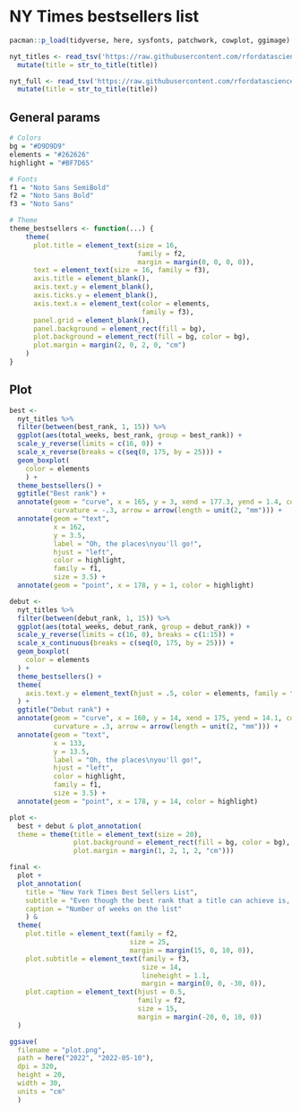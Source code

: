 # NY Times bestsellers list

```r
pacman::p_load(tidyverse, here, sysfonts, patchwork, cowplot, ggimage)
```

```r
nyt_titles <- read_tsv('https://raw.githubusercontent.com/rfordatascience/tidytuesday/master/data/2022/2022-05-10/nyt_titles.tsv') %>% 
  mutate(title = str_to_title(title))

nyt_full <- read_tsv('https://raw.githubusercontent.com/rfordatascience/tidytuesday/master/data/2022/2022-05-10/nyt_full.tsv') %>% 
  mutate(title = str_to_title(title))
```

## General params

```r
# Colors
bg = "#D9D9D9"
elements = "#262626"
highlight = "#BF7D65"

# Fonts
f1 = "Noto Sans SemiBold"
f2 = "Noto Sans Bold"
f3 = "Noto Sans"

# Theme
theme_bestsellers <- function(...) {
    theme(
      plot.title = element_text(size = 16, 
                                family = f2, 
                                margin = margin(0, 0, 0, 0)),
      text = element_text(size = 16, family = f3),
      axis.title = element_blank(),
      axis.text.y = element_blank(),
      axis.ticks.y = element_blank(),
      axis.text.x = element_text(color = elements, 
                                 family = f3),
      panel.grid = element_blank(),
      panel.background = element_rect(fill = bg),
      plot.background = element_rect(fill = bg, color = bg),
      plot.margin = margin(2, 0, 2, 0, "cm")
    )
}
```

## Plot

```r
best <- 
  nyt_titles %>% 
  filter(between(best_rank, 1, 15)) %>% 
  ggplot(aes(total_weeks, best_rank, group = best_rank)) +
  scale_y_reverse(limits = c(16, 0)) +
  scale_x_reverse(breaks = c(seq(0, 175, by = 25))) +
  geom_boxplot(
    color = elements
    ) +
  theme_bestsellers() +
  ggtitle("Best rank") +
  annotate(geom = "curve", x = 165, y = 3, xend = 177.3, yend = 1.4, color = highlight,
           curvature = -.3, arrow = arrow(length = unit(2, "mm"))) +
  annotate(geom = "text", 
           x = 162, 
           y = 3.5, 
           label = "Oh, the places\nyou'll go!", 
           hjust = "left",
           color = highlight,
           family = f1,
           size = 3.5) +
  annotate(geom = "point", x = 178, y = 1, color = highlight)

debut <- 
  nyt_titles %>% 
  filter(between(debut_rank, 1, 15)) %>% 
  ggplot(aes(total_weeks, debut_rank, group = debut_rank)) +
  scale_y_reverse(limits = c(16, 0), breaks = c(1:15)) +
  scale_x_continuous(breaks = c(seq(0, 175, by = 25))) +
  geom_boxplot(
    color = elements
  ) +
  theme_bestsellers() + 
  theme(
    axis.text.y = element_text(hjust = .5, color = elements, family = f3)
  ) +
  ggtitle("Debut rank") +
  annotate(geom = "curve", x = 160, y = 14, xend = 175, yend = 14.1, color = highlight,
           curvature = .3, arrow = arrow(length = unit(2, "mm"))) +
  annotate(geom = "text", 
           x = 133, 
           y = 13.5, 
           label = "Oh, the places\nyou'll go!", 
           hjust = "left",
           color = highlight,
           family = f1,
           size = 3.5) +
  annotate(geom = "point", x = 178, y = 14, color = highlight)

plot <- 
  best + debut & plot_annotation(
  theme = theme(title = element_text(size = 20),
                plot.background = element_rect(fill = bg, color = bg),
                plot.margin = margin(1, 2, 1, 2, "cm"))) 

final <- 
  plot +
  plot_annotation(
    title = "New York Times Best Sellers List",
    subtitle = "Even though the best rank that a title can achieve is, on average, directly related to\nthe number of weeks on the New York Times Best Sellers List, the rank with which the\nbook made it to the list has no relation with the amount of time is gonna stay there.",
    caption = "Number of weeks on the list"
    ) &
  theme(
    plot.title = element_text(family = f2, 
                              size = 25, 
                              margin = margin(15, 0, 10, 0)),
    plot.subtitle = element_text(family = f3, 
                                 size = 14, 
                                 lineheight = 1.1,
                                 margin = margin(0, 0, -30, 0)),
    plot.caption = element_text(hjust = 0.5, 
                                family = f2, 
                                size = 15, 
                                margin = margin(-20, 0, 10, 0))
  )

ggsave(
  filename = "plot.png",
  path = here("2022", "2022-05-10"),
  dpi = 320,
  height = 20,
  width = 30,
  units = "cm"
  )
```
